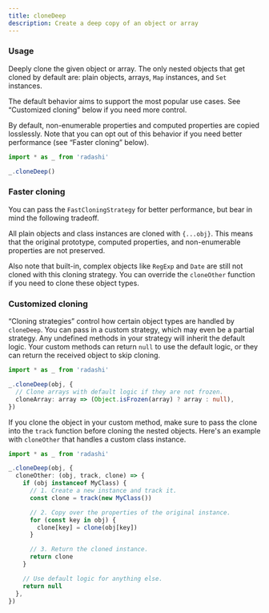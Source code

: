 ```yaml
---
title: cloneDeep
description: Create a deep copy of an object or array
---
```


### Usage

Deeply clone the given object or array. The only nested objects that get cloned by default are: plain objects, arrays, `Map` instances, and `Set` instances.

The default behavior aims to support the most popular use cases. See “Customized cloning” below if you need more control.

By default, non-enumerable properties and computed properties are copied losslessly. Note that you can opt out of this behavior if you need better performance (see “Faster cloning” below).

```ts
import * as _ from 'radashi'

_.cloneDeep()
```

### Faster cloning

You can pass the `FastCloningStrategy` for better performance, but bear in mind the following tradeoff.

All plain objects and class instances are cloned with `{...obj}`. This means that the original prototype, computed properties, and non-enumerable properties are not preserved.

Also note that built-in, complex objects like `RegExp` and `Date` are still not cloned with this cloning strategy. You can override the `cloneOther` function if you need to clone these object types.

### Customized cloning

“Cloning strategies” control how certain object types are handled by `cloneDeep`. You can pass in a custom strategy, which may even be a partial strategy. Any undefined methods in your strategy will inherit the default logic. Your custom methods can return `null` to use the default logic, or they can return the received object to skip cloning.

```ts
import * as _ from 'radashi'

_.cloneDeep(obj, {
  // Clone arrays with default logic if they are not frozen.
  cloneArray: array => (Object.isFrozen(array) ? array : null),
})
```

If you clone the object in your custom method, make sure to pass the clone into the `track` function before cloning the nested objects. Here's an example with `cloneOther` that handles a custom class instance.

```ts
import * as _ from 'radashi'

_.cloneDeep(obj, {
  cloneOther: (obj, track, clone) => {
    if (obj instanceof MyClass) {
      // 1. Create a new instance and track it.
      const clone = track(new MyClass())

      // 2. Copy over the properties of the original instance.
      for (const key in obj) {
        clone[key] = clone(obj[key])
      }

      // 3. Return the cloned instance.
      return clone
    }

    // Use default logic for anything else.
    return null
  },
})
```
